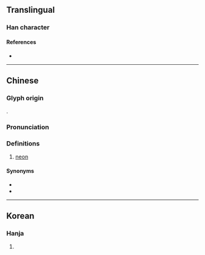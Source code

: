 {{character info/new}}
==Translingual==

===Han character===
{{Han char|rn=84|rad=气|as=02|sn=6|four=80217|canj=ONNHS|ids=⿹气乃}}

====References====
* {{Han ref|kx=0599.041|dkj=17045|hdz=32010.050|uh=6C16|ud=27670|bh=A6BB|bd=42683}}

----

==Chinese==
{{zh-forms}}
{{elements|Ne|||鈉|Na|lang=zh}}

===Glyph origin===
{{Han etym}}
{{Han compound|气|乃|c1=s|c2=p|t1=gas|ls=psc|no_och2=1}}.

===Pronunciation===
{{zh-pron
|m=nǎi
|c=naai5
|mc=
|oc=
|ma=
|cat=n
}}

===Definitions===
{{zh-hanzi}}

# {{lb|zh|chemistry}} [[neon]]

====Synonyms====
* {{zh-l|氝}}
* {{zh-l|霓虹}}

{{zh-cat|Chemical elements}}

----

==Korean==

===Hanja===
{{ko-hanja|hangeul=내|eumhun=|rv=nae|mr=nae|y=nay}}

# {{defn|lang=ko|sort=气02}}